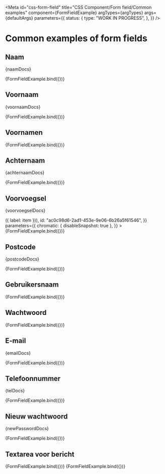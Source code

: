 <!-- @license CC0-1.0 -->


<Meta
  id="css-form-field"
  title="CSS Component/Form field/Common examples"
  component={FormFieldExample}
  argTypes={argTypes}
  args={defaultArgs}
  parameters={{
    status: {
      type: "WORK IN PROGRESS",
    },
  }}
/>

# Common examples of form fields

## Naam

<Description>{naamDocs}</Description>

<Canvas>
  <Story
    name="Naam"
    args={{
      control: "text",
      type: "text",
      label: "Naam",
      minLength: 1,
      maxLength: 412, // 200 + 1 + 10 + 1 + 200,
      required: true,
      autoComplete: "name",
      spellcheck: "false",
      id: "4c6d647b-bacd-437f-b160-6304353ddbdd",
    }}
    parameters={{
      chromatic: { disableSnapshot: true },
    }}
  >
    {FormFieldExample.bind({})}
  </Story>
</Canvas>

## Voornaam

<Description>{voornaamDocs}</Description>

<Canvas>
  <Story
    name="Voornaam"
    args={{
      control: "text",
      type: "text",
      label: "Voornaam",
      required: true,
      minLength: 1,
      maxLength: 200,
      spellcheck: "false",
      autoComplete: "given-name",
      id: "af0084ba-cef6-489d-a876-1da92277624c",
    }}
    parameters={{
      chromatic: { disableSnapshot: true },
    }}
  >
    {FormFieldExample.bind({})}
  </Story>
</Canvas>

## Voornamen

<Canvas>
  <Story
    name="Voornamen"
    args={{
      control: "text",
      type: "text",
      label: "Voornaam (1 of meerdere)",
      minLength: 1,
      maxLength: 200,
      spellcheck: "false",
      required: true,
      id: "8ad75c24-32b9-4558-9057-9b5b327f9b70",
    }}
    parameters={{
      chromatic: { disableSnapshot: true },
    }}
  >
    {FormFieldExample.bind({})}
  </Story>
</Canvas>

## Achternaam

<Description>{achternaamDocs}</Description>

<Canvas>
  <Story
    name="Achternaam"
    args={{
      control: "text",
      type: "text",
      label: "Achternaam",
      minLength: 1,
      maxLength: 200,
      required: true,
      spellcheck: "false",
      autoComplete: "family-name",
      id: "12719913-e6d1-43a9-8068-239f609abea0",
    }}
    parameters={{
      chromatic: { disableSnapshot: true },
    }}
  >
    {FormFieldExample.bind({})}
  </Story>
</Canvas>

## Voorvoegsel

<Description>{voorvoegselDocs}</Description>

<Canvas>
  <Story
    name="Voorvoegsel"
    args={{
      control: "text",
      type: "text",
      label: "Voorvoegsel",
      minLength: 1,
      maxLength: 10,
      required: false,
      spellcheck: "false",
      datalist: voorvoegsels.map((item) => ({ label: item })),
      id: "ac0c98d6-2ad1-453e-9e06-6b26a5f61546",
    }}
    parameters={{
      chromatic: { disableSnapshot: true },
    }}
  >
    {FormFieldExample.bind({})}
  </Story>
</Canvas>

## Postcode

<Description>{postcodeDocs}</Description>

<Canvas>
  <Story
    name="Postcode"
    args={{
      control: "text",
      type: "text",
      label: "Postcode",
      spellcheck: "false",
      autoComplete: "postal-code",
      id: "16e1fde4-94e2-4848-9cae-27679070bc93",
    }}
    parameters={{
      chromatic: { disableSnapshot: true },
    }}
  >
    {FormFieldExample.bind({})}
  </Story>
</Canvas>

## Gebruikersnaam

<Canvas>
  <Story
    name="Gebruikersnaam"
    args={{
      control: "text",
      type: "text",
      label: "Gebruikersnaam",
      spellcheck: "false",
      autoComplete: "username",
      id: "6b4dc32d-1a12-496b-bfe6-19470f48f156",
    }}
    parameters={{
      chromatic: { disableSnapshot: true },
    }}
  >
    {FormFieldExample.bind({})}
  </Story>
</Canvas>

## Wachtwoord

<Canvas>
  <Story
    name="Wachtwoord"
    args={{
      control: "text",
      type: "password",
      label: "Wachtwoord",
      autoComplete: "current-password",
      spellcheck: "false",
      id: "0e462594-7b98-4755-ad8e-3a661df6da05",
    }}
    parameters={{
      chromatic: { disableSnapshot: true },
    }}
  >
    {FormFieldExample.bind({})}
  </Story>
</Canvas>

## E-mail

<Description>{emailDocs}</Description>

<Canvas>
  <Story
    name="E-mail"
    args={{
      control: "text",
      type: "email",
      label: "E-mailadres",
      description: "Wij sturen op dit e-mailadres de ontvangstbevestiging en we nemen via e-mail contact met u op.",
      required: true,
      autoComplete: "email",
      spellcheck: "false",
      id: "ba119f18-ce9d-42d7-8d32-cdfbc6531137",
    }}
    parameters={{
      chromatic: { disableSnapshot: true },
    }}
  >
    {FormFieldExample.bind({})}
  </Story>
</Canvas>

## Telefoonnummer

<Description>{telDocs}</Description>

<Canvas>
  <Story
    name="Telefoonnummer"
    args={{
      control: "text",
      type: "tel",
      label: "Telefoonnummer",
      description: "Wij bellen u als de afspraak onverwacht niet door kan gaan. We sturen dan ook een e-mail.",
      autoComplete: "tel",
      spellcheck: "false",
      id: "88b391aa-7b6b-4e86-8033-e810ee4e847e",
    }}
    parameters={{
      chromatic: { disableSnapshot: true },
    }}
  >
    {FormFieldExample.bind({})}
  </Story>
</Canvas>

## Nieuw wachtwoord

<Description>{newPasswordDocs}</Description>

<Canvas>
  <Story
    name="Nieuw wachtwoord"
    args={{
      control: "text",
      type: "password",
      label: "Nieuw wachtwoord",
      autoComplete: "new-password",
      spellcheck: "false",
      id: "6dcec3ba-eb91-4173-af55-1b229688d3f7",
    }}
    parameters={{
      chromatic: { disableSnapshot: true },
    }}
  >
    {FormFieldExample.bind({})}
  </Story>
</Canvas>

## Textarea voor bericht

<Canvas>
  <Story
    name="Bericht"
    args={{
      control: "textarea",
      label: "Bericht",
      required: true,
      statusDescription: "Uw bericht heeft nog ruimte voor 30 karakters.",
      id: "3d34bb1d-0cfa-4b69-aa29-2ae1ad53cd8d",
    }}
    parameters={{
      chromatic: { disableSnapshot: true },
    }}
  >
    {FormFieldExample.bind({})}
  </Story>
</Canvas>

<Canvas>
  <Story
    name="Bericht dat te lang is"
    args={{
      control: "textarea",
      label: "Bericht",
      required: true,
      invalid: true,
      invalidDescriptionLive: "Fout: uw bericht 42 tekens te veel. Maak het bericht korter.",
      statusDescription: "Uw bericht 42 tekens te veel.",
      id: "354f8815-26d5-4347-a03a-0cd6d3ea2bc8",
    }}
    parameters={{
      chromatic: { disableSnapshot: true },
    }}
  >
    {FormFieldExample.bind({})}
  </Story>
</Canvas>

<ArgsTable story="Bericht dat te lang is" />
